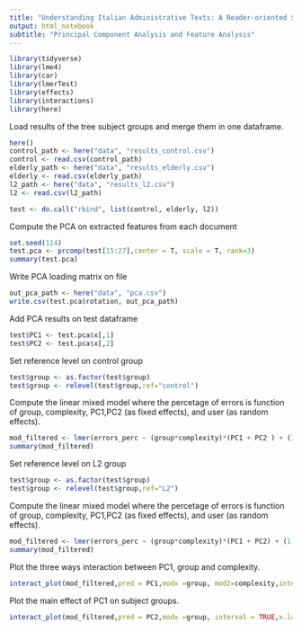 ```yaml
---
title: "Understanding Italian Administrative Texts: A Reader-oriented Study for Text Readability and Simplification"
output: html_notebook
subtitle: "Principal Component Analysis and Feature Analysis"
---
```


```r

library(tidyverse)
library(lme4)
library(car)
library(lmerTest)
library(effects)
library(interactions)
library(here)
```
Load results of the tree subject groups and merge them in one dataframe.
```r
here()
control_path <- here("data", "results_control.csv")
control <- read.csv(control_path)
elderly_path <- here("data", "results_elderly.csv")
elderly <- read.csv(elderly_path)
l2_path <- here("data", "results_l2.csv")
l2 <- read.csv(l2_path)

test <- do.call("rbind", list(control, elderly, l2))

```
Compute the PCA on extracted features from each document 
```r
set.seed(114)
test.pca <- prcomp(test[15:27],center = T, scale = T, rank=3)
summary(test.pca)
```
Write PCA loading matrix on file
```r
out_pca_path <- here("data", "pca.csv")
write.csv(test.pca$rotation, out_pca_path)

```
Add PCA results on test dataframe
```r

test$PC1 <- test.pca$x[,1]
test$PC2 <- test.pca$x[,2]

```
Set reference level on control group
```r
test$group <- as.factor(test$group)
test$group <- relevel(test$group,ref="control")
```
Compute the linear mixed model where the percetage of errors is function of group, complexity, PC1,PC2 (as fixed effects), and user (as random effects).

```r
mod_filtered <- lmer(errors_perc ~ (group*complexity)*(PC1 + PC2 ) + (1|user), data = test)
summary(mod_filtered)
```
Set reference level on L2 group
```r
test$group <- as.factor(test$group)
test$group <- relevel(test$group,ref="L2")
```
Compute the linear mixed model where the percetage of errors is function of group, complexity, PC1,PC2 (as fixed effects), and user (as random effects).

```r
mod_filtered <- lmer(errors_perc ~ (group*complexity)*(PC1 + PC2) + (1|user) , data = test)
summary(mod_filtered)
```
Plot the three ways interaction between PC1, group and complexity.

```r
interact_plot(mod_filtered,pred = PC1,modx =group, mod2=complexity,interval = TRUE,x.label = "Morphological/sentence length related features (PC1)",y.label = "Error percentage",int.width = .95)
```
Plot the main effect of PC1 on subject groups.

```r
interact_plot(mod_filtered,pred = PC2,modx =group, interval = TRUE,x.label = "Cohesion/morpho-syntactic related features (PC2)",y.label = "Error percentage",int.width = .95, )
```

